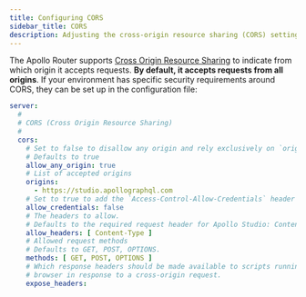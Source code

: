 ```yaml
---
title: Configuring CORS
sidebar_title: CORS
description: Adjusting the cross-origin resource sharing (CORS) settings
---
```



The Apollo Router supports [Cross Origin Resource Sharing](https://developer.mozilla.org/en-US/docs/Web/HTTP/CORS)
to indicate from which origin it accepts requests. **By default, it accepts requests from all origins**.
If your environment has specific security requirements around CORS, they can be set up in the configuration file:

```yaml title="configuration.router.yaml"
server:
  #
  # CORS (Cross Origin Resource Sharing)
  #
  cors:
    # Set to false to disallow any origin and rely exclusively on `origins`
    # Defaults to true
    allow_any_origin: true
    # List of accepted origins
    origins:
      - https://studio.apollographql.com
    # Set to true to add the `Access-Control-Allow-Credentials` header
    allow_credentials: false
    # The headers to allow.
    # Defaults to the required request header for Apollo Studio: Content-Type
    allow_headers: [ Content-Type ]
    # Allowed request methods
    # Defaults to GET, POST, OPTIONS.
    methods: [ GET, POST, OPTIONS ]
    # Which response headers should be made available to scripts running in the
    # browser in response to a cross-origin request.
    expose_headers:
```
